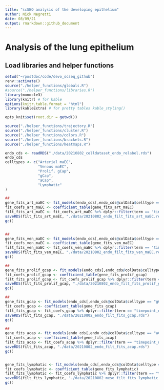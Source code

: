 ```yaml
---
title: "scSEQ analysis of the developing epithelium"
author: Nick Negretti
date: 08/09/21
output: rmarkdown::github_document
---
```


# Analysis of the lung epithelium

## Load libraries and helper functions
```r
setwd("~/postdoc/code/devo_scseq_github")
renv::activate()
source("./helper_functions/globals.R")
#source("./helper_functions/libraries.R")
library(monocle3)
library(knitr) # for kable
options(knitr.table.format = "html")
library(kableExtra) # for pretty tables kable_styling()

opts_knit$set(root.dir = getwd())

source("./helper_functions/trajectory.R")
source("./helper_functions/cluster.R")
source("./helper_functions/colors.R")
source("./helper_functions/brackets.R")
source("./helper_functions/heatmaps.R")

endo_cds <- readRDS("./data/20210802_celldataset_endo_relabel.rds")
endo_cds
celltypes <- c("Arterial maEC",
               "Venous maEC",
               "Prolif. gCap",
               "gCap",
               "aCap",
               "Lymphatic"
)


```

```r

##
gene_fits_art_maEC <- fit_models(endo_cds[,endo_cds@colData$celltype == "Arterial maEC"], model_formula_str = "~timepoint_numeric", cores = 10)
fit_coefs_art_maEC <- coefficient_table(gene_fits_art_maEC)
filt_fits_art_maEC <- fit_coefs_art_maEC %>% dplyr::filter(term == "timepoint_numeric") %>% dplyr::select(gene_id, term, q_value, estimate)
saveRDS(filt_fits_art_maEC, "./data/20210802_endo_filt_fits_art_maEC.rds")
gc()


##
gene_fits_ven_maEC <- fit_models(endo_cds[,endo_cds@colData$celltype == "Venous maEC"], model_formula_str = "~timepoint_numeric", cores = 1)
fit_coefs_ven_maEC <- coefficient_table(gene_fits_ven_maEC)
filt_fits_ven_maEC <- fit_coefs_ven_maEC %>% dplyr::filter(term == "timepoint_numeric") %>% dplyr::select(gene_id, term, q_value, estimate)
saveRDS(filt_fits_ven_maEC, "./data/20210802_endo_filt_fits_ven_maEC.rds")
gc()

##
gene_fits_prolif_gcap <- fit_models(endo_cds[,endo_cds@colData$celltype == "Prolif. gCap"], model_formula_str = "~timepoint_numeric", cores = 10)
fit_coefs_prolif_gcap <- coefficient_table(gene_fits_prolif_gcap)
filt_fits_prolif_gcap <- fit_coefs_prolif_gcap %>% dplyr::filter(term == "timepoint_numeric") %>% dplyr::select(gene_id, term, q_value, estimate)
saveRDS(filt_fits_prolif_gcap, "./data/20210802_endo_filt_fits_prolif_gcap.rds")
gc()

##
gene_fits_gcap <- fit_models(endo_cds[,endo_cds@colData$celltype == "gCap"], model_formula_str = "~timepoint_numeric", cores = 10)
fit_coefs_gcap <- coefficient_table(gene_fits_gcap)
filt_fits_gcap <- fit_coefs_gcap %>% dplyr::filter(term == "timepoint_numeric") %>% dplyr::select(gene_id, term, q_value, estimate)
saveRDS(filt_fits_gcap, "./data/20210802_endo_filt_fits_gcap.rds")
gc()

##
gene_fits_acap <- fit_models(endo_cds[,endo_cds@colData$celltype == "aCap"], model_formula_str = "~timepoint_numeric", cores = 10)
fit_coefs_acap <- coefficient_table(gene_fits_acap)
filt_fits_acap <- fit_coefs_acap %>% dplyr::filter(term == "timepoint_numeric") %>% dplyr::select(gene_id, term, q_value, estimate)
saveRDS(filt_fits_acap, "./data/20210802_endo_filt_fits_acap.rds")
gc()


gene_fits_lymphatic <- fit_models(endo_cds[,endo_cds@colData$celltype == "Lymphatic"], model_formula_str = "~timepoint_numeric", cores = 10)
fit_coefs_lymphatic <- coefficient_table(gene_fits_lymphatic)
filt_fits_lymphatic <- fit_coefs_lymphatic %>% dplyr::filter(term == "timepoint_numeric") %>% dplyr::select(gene_id, term, q_value, estimate)
saveRDS(filt_fits_lymphatic, "./data/20210802_meso_filt_fits_lymphatic.rds")
gc()


```
